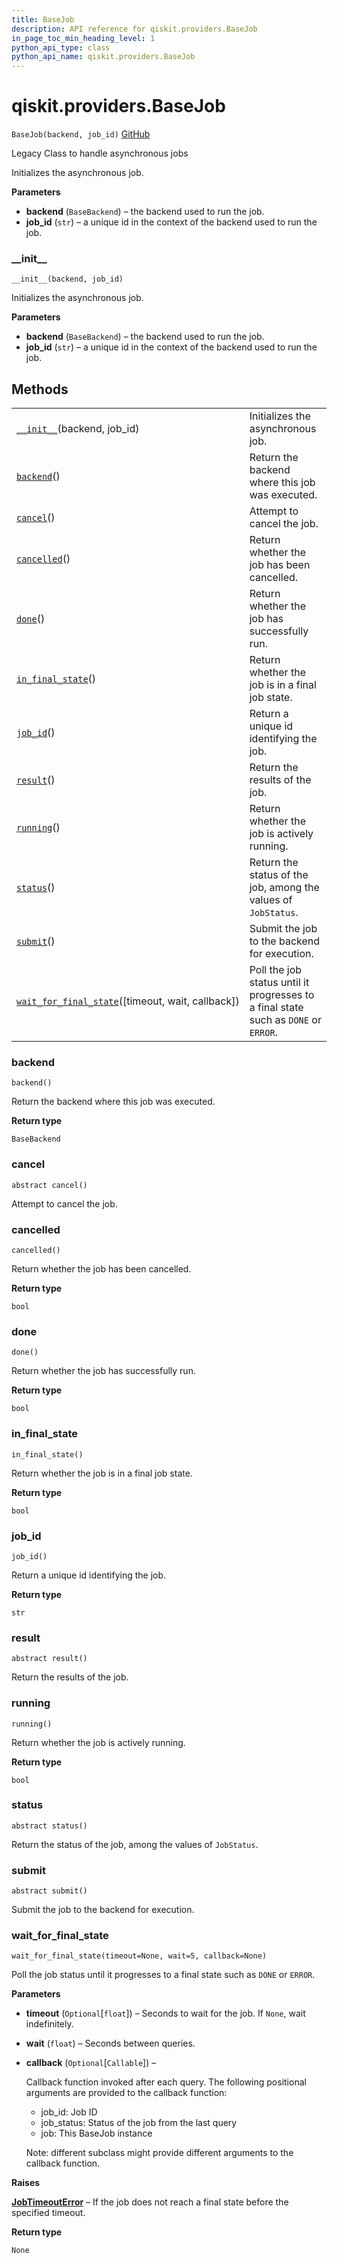 ```yaml
---
title: BaseJob
description: API reference for qiskit.providers.BaseJob
in_page_toc_min_heading_level: 1
python_api_type: class
python_api_name: qiskit.providers.BaseJob
---
```


# qiskit.providers.BaseJob

<span id="qiskit.providers.BaseJob" />

`BaseJob(backend, job_id)` [GitHub](https://github.com/qiskit/qiskit/tree/stable/0.17/qiskit/providers/basejob.py "view source code")

Legacy Class to handle asynchronous jobs

Initializes the asynchronous job.

**Parameters**

*   **backend** (`BaseBackend`) – the backend used to run the job.
*   **job\_id** (`str`) – a unique id in the context of the backend used to run the job.

### \_\_init\_\_

<span id="qiskit.providers.BaseJob.__init__" />

`__init__(backend, job_id)`

Initializes the asynchronous job.

**Parameters**

*   **backend** (`BaseBackend`) – the backend used to run the job.
*   **job\_id** (`str`) – a unique id in the context of the backend used to run the job.

## Methods

|                                                                                                                                                      |                                                                                     |
| ---------------------------------------------------------------------------------------------------------------------------------------------------- | ----------------------------------------------------------------------------------- |
| [`__init__`](#qiskit.providers.BaseJob.__init__ "qiskit.providers.BaseJob.__init__")(backend, job\_id)                                               | Initializes the asynchronous job.                                                   |
| [`backend`](#qiskit.providers.BaseJob.backend "qiskit.providers.BaseJob.backend")()                                                                  | Return the backend where this job was executed.                                     |
| [`cancel`](#qiskit.providers.BaseJob.cancel "qiskit.providers.BaseJob.cancel")()                                                                     | Attempt to cancel the job.                                                          |
| [`cancelled`](#qiskit.providers.BaseJob.cancelled "qiskit.providers.BaseJob.cancelled")()                                                            | Return whether the job has been cancelled.                                          |
| [`done`](#qiskit.providers.BaseJob.done "qiskit.providers.BaseJob.done")()                                                                           | Return whether the job has successfully run.                                        |
| [`in_final_state`](#qiskit.providers.BaseJob.in_final_state "qiskit.providers.BaseJob.in_final_state")()                                             | Return whether the job is in a final job state.                                     |
| [`job_id`](#qiskit.providers.BaseJob.job_id "qiskit.providers.BaseJob.job_id")()                                                                     | Return a unique id identifying the job.                                             |
| [`result`](#qiskit.providers.BaseJob.result "qiskit.providers.BaseJob.result")()                                                                     | Return the results of the job.                                                      |
| [`running`](#qiskit.providers.BaseJob.running "qiskit.providers.BaseJob.running")()                                                                  | Return whether the job is actively running.                                         |
| [`status`](#qiskit.providers.BaseJob.status "qiskit.providers.BaseJob.status")()                                                                     | Return the status of the job, among the values of `JobStatus`.                      |
| [`submit`](#qiskit.providers.BaseJob.submit "qiskit.providers.BaseJob.submit")()                                                                     | Submit the job to the backend for execution.                                        |
| [`wait_for_final_state`](#qiskit.providers.BaseJob.wait_for_final_state "qiskit.providers.BaseJob.wait_for_final_state")(\[timeout, wait, callback]) | Poll the job status until it progresses to a final state such as `DONE` or `ERROR`. |

### backend

<span id="qiskit.providers.BaseJob.backend" />

`backend()`

Return the backend where this job was executed.

**Return type**

`BaseBackend`

### cancel

<span id="qiskit.providers.BaseJob.cancel" />

`abstract cancel()`

Attempt to cancel the job.

### cancelled

<span id="qiskit.providers.BaseJob.cancelled" />

`cancelled()`

Return whether the job has been cancelled.

**Return type**

`bool`

### done

<span id="qiskit.providers.BaseJob.done" />

`done()`

Return whether the job has successfully run.

**Return type**

`bool`

### in\_final\_state

<span id="qiskit.providers.BaseJob.in_final_state" />

`in_final_state()`

Return whether the job is in a final job state.

**Return type**

`bool`

### job\_id

<span id="qiskit.providers.BaseJob.job_id" />

`job_id()`

Return a unique id identifying the job.

**Return type**

`str`

### result

<span id="qiskit.providers.BaseJob.result" />

`abstract result()`

Return the results of the job.

### running

<span id="qiskit.providers.BaseJob.running" />

`running()`

Return whether the job is actively running.

**Return type**

`bool`

### status

<span id="qiskit.providers.BaseJob.status" />

`abstract status()`

Return the status of the job, among the values of `JobStatus`.

### submit

<span id="qiskit.providers.BaseJob.submit" />

`abstract submit()`

Submit the job to the backend for execution.

### wait\_for\_final\_state

<span id="qiskit.providers.BaseJob.wait_for_final_state" />

`wait_for_final_state(timeout=None, wait=5, callback=None)`

Poll the job status until it progresses to a final state such as `DONE` or `ERROR`.

**Parameters**

*   **timeout** (`Optional`\[`float`]) – Seconds to wait for the job. If `None`, wait indefinitely.

*   **wait** (`float`) – Seconds between queries.

*   **callback** (`Optional`\[`Callable`]) –

    Callback function invoked after each query. The following positional arguments are provided to the callback function:

    *   job\_id: Job ID
    *   job\_status: Status of the job from the last query
    *   job: This BaseJob instance

    Note: different subclass might provide different arguments to the callback function.

**Raises**

[**JobTimeoutError**](qiskit.providers.JobTimeoutError "qiskit.providers.JobTimeoutError") – If the job does not reach a final state before the specified timeout.

**Return type**

`None`

